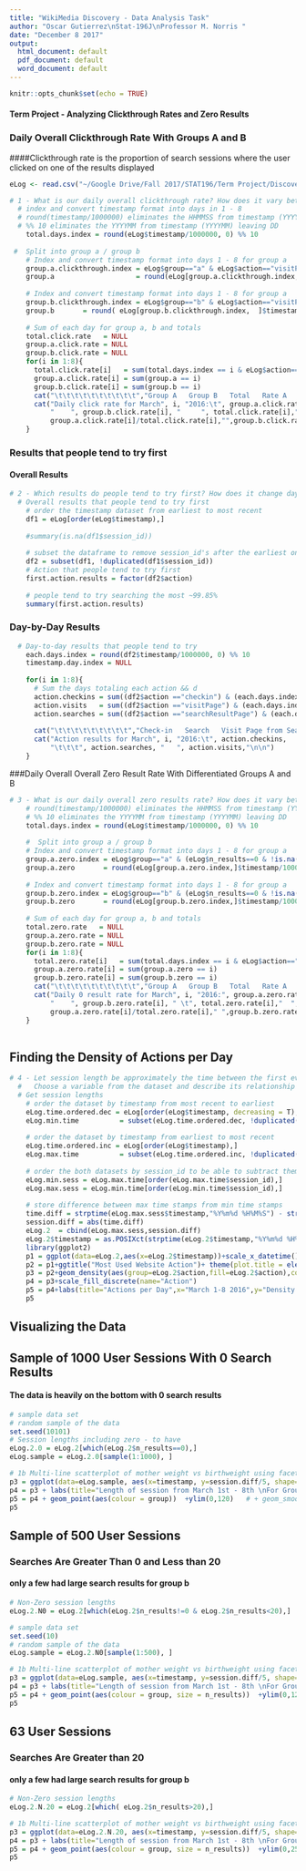 ```yaml
---
title: "WikiMedia Discovery - Data Analysis Task"
author: "Oscar Gutierrez\nStat-196J\nProfessor M. Norris "
date: "December 8 2017"
output:
  html_document: default
  pdf_document: default
  word_document: default
---
```


```r
knitr::opts_chunk$set(echo = TRUE)
```

####  Term Project - Analyzing Clickthrough Rates and Zero Results 

<!-- This is an R Markdown document. Markdown is a simple formatting syntax for authoring HTML, PDF, and MS Word documents. For more details on using R Markdown see <http://rmarkdown.rstudio.com>. -->

<!-- When you click the **Knit** button a document will be generated that includes both content as well as the output of any embedded R code chunks within the document. You can embed an R code chunk like this: -->

### Daily Overall Clickthrough Rate With Groups A and B
####Clickthrough rate is the proportion of search sessions where the user clicked on one of the results displayed

```r
  
eLog <- read.csv("~/Google Drive/Fall 2017/STAT196/Term Project/Discovery-Hiring-Analyst-2016-master/events_log.csv")

# 1 - What is our daily overall clickthrough rate? How does it vary between the groups?
  # index and convert timestamp format into days in 1 - 8 
  # round(timestamp/1000000) eliminates the HHMMSS from timestamp (YYYYMMDDHHMMSS)
  # %% 10 eliminates the YYYYMM from timestamp (YYYYMM) leaving DD
    total.days.index = round(eLog$timestamp/1000000, 0) %% 10 
    
 #  Split into group a / group b 
    # Index and convert timestamp format into days 1 - 8 for group a
    group.a.clickthrough.index = eLog$group=="a" & eLog$action=="visitPage"
    group.a                    = round(eLog[group.a.clickthrough.index,]$timestamp/1000000, 0) %% 10
    
    # Index and convert timestamp format into days 1 - 8 for group a
    group.b.clickthrough.index = eLog$group=="b" & eLog$action=="visitPage"
    group.b       = round( eLog[group.b.clickthrough.index,  ]$timestamp/1000000, 0 ) %% 10
    
    # Sum of each day for group a, b and totals
    total.click.rate   = NULL
    group.a.click.rate = NULL
    group.b.click.rate = NULL
    for(i in 1:8){
      total.click.rate[i]   = sum(total.days.index == i & eLog$action=="visitPage")
      group.a.click.rate[i] = sum(group.a == i)
      group.b.click.rate[i] = sum(group.b == i)
      cat("\t\t\t\t\t\t\t\t\t\t","Group A   Group B   Total   Rate A     Rate B \n")
      cat("Daily click rate for March", i, "2016:\t", group.a.click.rate[i], 
          "    ", group.b.click.rate[i], "     ", total.click.rate[i],"  ",
          group.a.click.rate[i]/total.click.rate[i],"",group.b.click.rate[i]/total.click.rate[i], "\n\n")
    }
```

### Results that people tend to try first 
#### Overall Results 

```r
# 2 - Which results do people tend to try first? How does it change day-to-day?
  # Overall results that people tend to try first
    # order the timestamp dataset from earliest to most recent
    df1 = eLog[order(eLog$timestamp),]
    
    #summary(is.na(df1$session_id))
    
    # subset the dataframe to remove session_id's after the earliest one during the session_id
    df2 = subset(df1, !duplicated(df1$session_id))
    # Action that people tend to try first
    first.action.results = factor(df2$action)
    
    # people tend to try searching the most ~99.85%
    summary(first.action.results)
``` 
### Day-by-Day Results
```r
  # Day-to-day results that people tend to try
    each.days.index = round(df2$timestamp/1000000, 0) %% 10 
    timestamp.day.index = NULL
  
    for(i in 1:8){
      # Sum the days totaling each action && d
      action.checkins = sum((df2$action =="checkin") & (each.days.index==i) )
      action.visits   = sum((df2$action =="visitPage") & (each.days.index==i) )
      action.searches = sum((df2$action =="searchResultPage") & (each.days.index==i))
      
      cat("\t\t\t\t\t\t\t\t\t","Check-in   Search   Visit Page from Search\n")
      cat("Action results for March", i, "2016:\t", action.checkins, 
          "\t\t\t", action.searches, "   ", action.visits,"\n\n")
    }

```


###Daily Overall Overall Zero Result Rate With Differentiated Groups A and B

```r
# 3 - What is our daily overall zero results rate? How does it vary between the groups?
    # round(timestamp/1000000) eliminates the HHMMSS from timestamp (YYYYMMDDHHMMSS)
    # %% 10 eliminates the YYYYMM from timestamp (YYYYMM) leaving DD
    total.days.index = round(eLog$timestamp/1000000, 0) %% 10 
    
    #  Split into group a / group b 
    # Index and convert timestamp format into days 1 - 8 for group a
    group.a.zero.index = eLog$group=="a" & (eLog$n_results==0 & !is.na(eLog$n_results))
    group.a.zero       = round(eLog[group.a.zero.index,]$timestamp/1000000, 0) %% 10
    
    # Index and convert timestamp format into days 1 - 8 for group a
    group.b.zero.index = eLog$group=="b" & (eLog$n_results==0 & !is.na(eLog$n_results))
    group.b.zero       = round(eLog[group.b.zero.index,]$timestamp/1000000, 0) %% 10
    
    # Sum of each day for group a, b and totals
    total.zero.rate   = NULL
    group.a.zero.rate = NULL
    group.b.zero.rate = NULL
    for(i in 1:8){
      total.zero.rate[i]   = sum(total.days.index == i & eLog$action=="visitPage")
      group.a.zero.rate[i] = sum(group.a.zero == i)
      group.b.zero.rate[i] = sum(group.b.zero == i)
      cat("\t\t\t\t\t\t\t\t\t\t","Group A   Group B   Total   Rate A     Rate B \n")
      cat("Daily 0 result rate for March", i, "2016:", group.a.zero.rate[i], 
          "    ", group.b.zero.rate[i], " \t", total.zero.rate[i],"  ",
          group.a.zero.rate[i]/total.zero.rate[i]," ",group.b.zero.rate[i]/total.zero.rate[i], "\n\n")
    }
    
```

## Finding the Density of Actions per Day

```r
# 4 - Let session length be approximately the time between the first event and the last event in a session. 
  #   Choose a variable from the dataset and describe its relationship to session length. Visualize the relationship.
  # Get session lengths  
    # order the dataset by timestamp from most recent to earliest 
    eLog.time.ordered.dec = eLog[order(eLog$timestamp, decreasing = T),]
    eLog.min.time          = subset(eLog.time.ordered.dec, !duplicated(eLog.time.ordered.dec$session_id))
  
    # order the dataset by timestamp from earliest to most recent
    eLog.time.ordered.inc = eLog[order(eLog$timestamp),]
    eLog.max.time          = subset(eLog.time.ordered.inc, !duplicated(eLog.time.ordered.inc$session_id))
    
    # order the both datasets by session_id to be able to subtract them
    eLog.min.sess = eLog.max.time[order(eLog.max.time$session_id),]
    eLog.max.sess = eLog.min.time[order(eLog.min.time$session_id),]
    
    # store difference between max time stamps from min time stamps
    time.diff = strptime(eLog.max.sess$timestamp,"%Y%m%d %H%M%S") - strptime(eLog.min.sess$timestamp,"%Y%m%d %H%M%S")
    session.diff = abs(time.diff)
    eLog.2  = cbind(eLog.max.sess,session.diff)
    eLog.2$timestamp = as.POSIXct(strptime(eLog.2$timestamp,"%Y%m%d %H%M%S") )
    library(ggplot2)
    p1 = ggplot(data=eLog.2,aes(x=eLog.2$timestamp))+scale_x_datetime()
    p2 = p1+ggtitle("Most Used Website Action")+ theme(plot.title = element_text(hjust = 0.5))
    p3 = p2+geom_density(aes(group=eLog.2$action,fill=eLog.2$action),color='white', alpha=0.5) 
    p4 = p3+scale_fill_discrete(name="Action")
    p5 = p4+labs(title="Actions per Day",x="March 1-8 2016",y="Density of User Sessions")
    p5
```

## Visualizing the Data
## Sample of 1000 User Sessions With 0 Search Results
#### The data is heavily on the bottom with 0 search results
```r
# sample data set
# random sample of the data 
set.seed(10101)
# Session lengths including zero - to have 
eLog.2.0 = eLog.2[which(eLog.2$n_results==0),]
eLog.sample = eLog.2.0[sample(1:1000), ]

# 1b Multi-line scatterplot of mother weight vs birthweight using facet panes 
p3 = ggplot(data=eLog.sample, aes(x=timestamp, y=session.diff/5, shape=group)) 
p4 = p3 + labs(title="Length of session from March 1st - 8th \nFor Groups a and b ",x=" March 1st - 8th 2016",y="Minutes")+ theme(plot.title = element_text(hjust = 0.5))
p5 = p4 + geom_point(aes(colour = group))  +ylim(0,120)   # + geom_smooth(method='lm')
p5
```


## Sample of 500 User Sessions 
### Searches Are Greater Than 0 and Less than 20
#### only a few had large search results for group b

```r
# Non-Zero session lengths 
eLog.2.N0 = eLog.2[which(eLog.2$n_results!=0 & eLog.2$n_results<20),]

# sample data set
set.seed(10)
# random sample of the data 
eLog.sample = eLog.2.N0[sample(1:500), ]

# 1b Multi-line scatterplot of mother weight vs birthweight using facet panes 
p3 = ggplot(data=eLog.sample, aes(x=timestamp, y=session.diff/5, shape=group)) 
p4 = p3 + labs(title="Length of session from March 1st - 8th \nFor Groups a and b ",x=" March 1st - 8th 2016",y="Minutes")+ theme(plot.title = element_text(hjust = 0.5))
p5 = p4 + geom_point(aes(colour = group, size = n_results))  +ylim(0,120)   # + geom_smooth(method='lm')
p5

```

## 63 User Sessions 
### Searches Are Greater than 20
#### only a few had large search results for group b

```r
# Non-Zero session lengths 
eLog.2.N.20 = eLog.2[which( eLog.2$n_results>20),]

# 1b Multi-line scatterplot of mother weight vs birthweight using facet panes 
p3 = ggplot(data=eLog.2.N.20, aes(x=timestamp, y=session.diff/5, shape=group)) 
p4 = p3 + labs(title="Length of session from March 1st - 8th \nFor Groups a and b ",x=" March 1st - 8th 2016",y="Minutes")+ theme(plot.title = element_text(hjust = 0.5))
p5 = p4 + geom_point(aes(colour = group, size = n_results))  +ylim(0,250)   # + geom_smooth(method='lm')
p5

```


